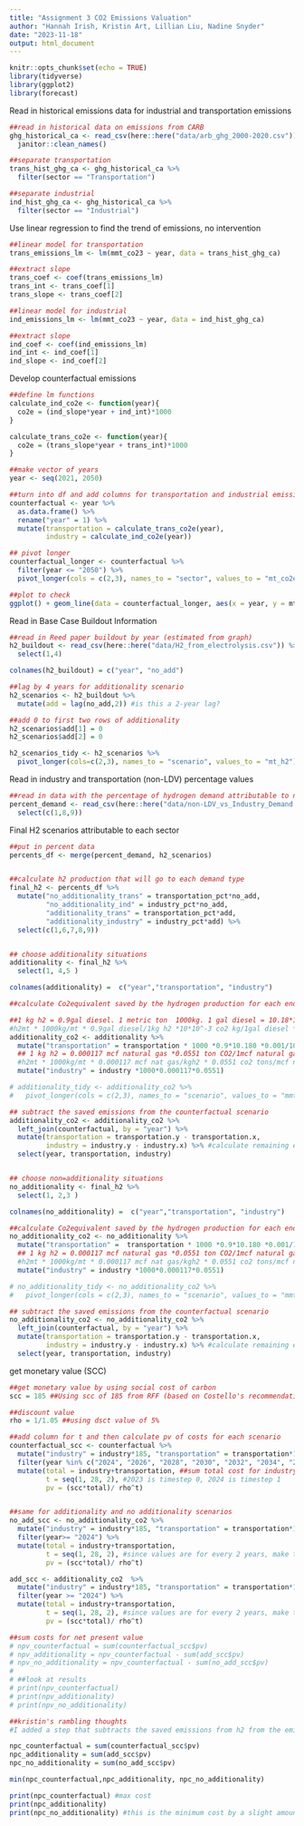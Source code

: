 ```yaml
---
title: "Assignment 3 CO2 Emissions Valuation"
author: "Hannah Irish, Kristin Art, Lillian Liu, Nadine Snyder"
date: "2023-11-18"
output: html_document
---
```


```r
knitr::opts_chunk$set(echo = TRUE)
library(tidyverse)
library(ggplot2)
library(forecast)
```

Read in historical emissions data for industrial and transportation emissions
```r

##read in historical data on emissions from CARB
ghg_historical_ca <- read_csv(here::here("data/arb_ghg_2000-2020.csv")) %>%
  janitor::clean_names()

##separate transportation
trans_hist_ghg_ca <- ghg_historical_ca %>%
  filter(sector == "Transportation") 

##separate industrial
ind_hist_ghg_ca <- ghg_historical_ca %>%
  filter(sector == "Industrial")
```


Use linear regression to find the trend of emissions, no intervention
```r

##linear model for transportation
trans_emissions_lm <- lm(mmt_co23 ~ year, data = trans_hist_ghg_ca) 

##extract slope
trans_coef <- coef(trans_emissions_lm)
trans_int <- trans_coef[1] 
trans_slope <- trans_coef[2]

##linear model for industrial
ind_emissions_lm <- lm(mmt_co23 ~ year, data = ind_hist_ghg_ca) 

##extract slope
ind_coef <- coef(ind_emissions_lm)
ind_int <- ind_coef[1] 
ind_slope <- ind_coef[2]

```

Develop counterfactual emissions
```r
##define lm functions
calculate_ind_co2e <- function(year){
  co2e = (ind_slope*year + ind_int)*1000 
}

calculate_trans_co2e <- function(year){
  co2e = (trans_slope*year + trans_int)*1000
}

##make vector of years
year <- seq(2021, 2050) 

##turn into df and add columns for transportation and industrial emissions
counterfactual <- year %>% 
  as.data.frame() %>% 
  rename("year" = 1) %>% 
  mutate(transportation = calculate_trans_co2e(year),
         industry = calculate_ind_co2e(year))

## pivot longer
counterfactual_longer <- counterfactual %>% 
  filter(year <= "2050") %>% 
  pivot_longer(cols = c(2,3), names_to = "sector", values_to = "mt_co2e")

##plot to check
ggplot() + geom_line(data = counterfactual_longer, aes(x = year, y = mt_co2e, col = sector)) 
```


Read in Base Case Buildout Information
```r

##read in Reed paper buildout by year (estimated from graph)
h2_buildout <- read_csv(here::here("data/H2_from_electrolysis.csv")) %>%
  select(1,4)

colnames(h2_buildout) = c("year", "no_add")

##lag by 4 years for additionality scenario
h2_scenarios <- h2_buildout %>%
  mutate(add = lag(no_add,2)) #is this a 2-year lag?

##add 0 to first two rows of additionality
h2_scenarios$add[1] = 0
h2_scenarios$add[2] = 0

h2_scenarios_tidy <- h2_scenarios %>%
  pivot_longer(cols=c(2,3), names_to = "scenario", values_to = "mt_h2")

```

Read in industry and transportation (non-LDV) percentage values

```r

##read in data with the percentage of hydrogen demand attributable to non-LDVs and industry 
percent_demand <- read_csv(here::here("data/non-LDV_vs_Industry_Demand.csv")) %>%
  select(c(1,8,9))

```

Final H2 scenarios attributable to each sector
```r

##put in percent data
percents_df <- merge(percent_demand, h2_scenarios) 


##calculate h2 production that will go to each demand type
final_h2 <- percents_df %>%
  mutate("no_additionality_trans" = transportation_pct*no_add, 
         "no_additionality_ind" = industry_pct*no_add,
         "additionality_trans" = transportation_pct*add,
         "additionality_industry" = industry_pct*add) %>%
  select(c(1,6,7,8,9))


## choose additionality situations
additionality <- final_h2 %>%
  select(1, 4,5 ) 

colnames(additionality) =  c("year","transportation", "industry")

##calculate Co2equivalent saved by the hydrogen production for each end use and scenario

##1 kg h2 = 0.9gal diesel. 1 metric ton  1000kg. 1 gal diesel = 10.18*10^-3 CO2 tons so
#h2mt * 1000kg/mt * 0.9gal diesel/1kg h2 *10*10^-3 co2 kg/1gal diesel * 1ton/1000kg co2
additionality_co2 <- additionality %>%
  mutate("transportation" = transportation * 1000 *0.9*10.180 *0.001/1000)%>%
  ## 1 kg h2 = 0.000117 mcf natural gas *0.0551 ton CO2/1mcf natural gas
  #h2mt * 1000kg/mt * 0.000117 mcf nat gas/kgh2 * 0.0551 co2 tons/mcf natural gas
  mutate("industry" = industry *1000*0.000117*0.0551)

# additionality_tidy <- additionality_co2 %>%
#   pivot_longer(cols = c(2,3), names_to = "scenario", values_to = "mmt")

## subtract the saved emissions from the counterfactual scenario
additionality_co2 <- additionality_co2 %>% 
  left_join(counterfactual, by = "year") %>% 
  mutate(transportation = transportation.y - transportation.x,
         industry = industry.y - industry.x) %>% #calculate remaining emissions from counterfactual - saved emissions for additionality scenario
  select(year, transportation, industry)


## choose non=additionality situations
no_additionality <- final_h2 %>%
  select(1, 2,3 ) 

colnames(no_additionality) =  c("year","transportation", "industry")

##calculate Co2equivalent saved by the hydrogen production for each end use and scenario
no_additionality_co2 <- no_additionality %>%
  mutate("transportation" =  transportation * 1000 *0.9*10.180 *0.001/1000)%>%
  ## 1 kg h2 = 0.000117 mcf natural gas *0.0551 ton CO2/1mcf natural gas
  #h2mt * 1000kg/mt * 0.000117 mcf nat gas/kgh2 * 0.0551 co2 tons/mcf natural gas
  mutate("industry" = industry *1000*0.000117*0.0551)

# no_additionality_tidy <- no_additionality_co2 %>%
#   pivot_longer(cols = c(2,3), names_to = "scenario", values_to = "mmt")

## subtract the saved emissions from the counterfactual scenario
no_additionality_co2 <- no_additionality_co2 %>% 
  left_join(counterfactual, by = "year") %>% 
  mutate(transportation = transportation.y - transportation.x,
         industry = industry.y - industry.x) %>% #calculate remaining emissions from counterfactual - saved emissions for additionality scenario
  select(year, transportation, industry)


```


get monetary value (SCC)
```r

##get monetary value by using social cost of carbon
scc = 185 ##Using scc of 185 from RFF (based on Costello's recommendation)

##discount value
rho = 1/1.05 ##using dsct value of 5%

##add column for t and then calculate pv of costs for each scenario
counterfactual_scc <- counterfactual %>%
  mutate("industry" = industry*185, "transportation" = transportation*185) %>%
  filter(year %in% c("2024", "2026", "2028", "2030", "2032", "2034", "2036", "2038", "2040", "2042", "2044", "2046", "2048", "2050")) %>% #2023 is timestep 0, 2024 is timestep 1, filter to years that match other dfs
  mutate(total = industry+transportation, ##sum total cost for industry and transportation
         t = seq(1, 28, 2), #2023 is timestep 0, 2024 is timestep 1
         pv = (scc*total)/ rho^t) 


##same for additionality and no additionality scenarios
no_add_scc <- no_additionality_co2 %>%
  mutate("industry" = industry*185, "transportation" = transportation*185)%>%
  filter(year>= "2024") %>%
  mutate(total = industry+transportation,
         t = seq(1, 28, 2), #since values are for every 2 years, make timesteps same
         pv = (scc*total)/ rho^t)

add_scc <- additionality_co2  %>%
  mutate("industry" = industry*185, "transportation" = transportation*185) %>%
  filter(year >= "2024") %>%
  mutate(total = industry+transportation,
         t = seq(1, 28, 2), #since values are for every 2 years, make timesteps same
         pv = (scc*total)/ rho^t)

##sum costs for net present value
# npv_counterfactual = sum(counterfactual_scc$pv)
# npv_additionality = npv_counterfactual - sum(add_scc$pv) 
# npv_no_additionality = npv_counterfactual - sum(no_add_scc$pv)
# 
# ##look at results
# print(npv_counterfactual)
# print(npv_additionality)
# print(npv_no_additionality)

##kristin's rambling thoughts
#I added a step that subtracts the saved emissions from h2 from the emissions in the counterfactual to end up with actual emissions under the scenarios. Then, calculated the np cost based on the scc. Results below show that the scenario with h2 and no additionality is the least cost option, although it's pretty dang close to scenario with additionality. Both interventions are ~half the cost of the counterfactual, so woo!

npc_counterfactual = sum(counterfactual_scc$pv)
npc_additionality = sum(add_scc$pv) 
npc_no_additionality = sum(no_add_scc$pv)

min(npc_counterfactual,npc_additionality, npc_no_additionality)

print(npc_counterfactual) #max cost
print(npc_additionality) 
print(npc_no_additionality) #this is the minimum cost by a slight amount

```

